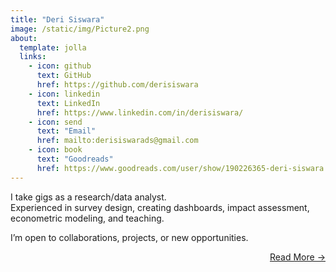 ```yaml
---
title: "Deri Siswara"
image: /static/img/Picture2.png
about:
  template: jolla
  links:
    - icon: github
      text: GitHub
      href: https://github.com/derisiswara
    - icon: linkedin
      text: LinkedIn
      href: https://www.linkedin.com/in/derisiswara/
    - icon: send
      text: "Email"
      href: mailto:derisiswarads@gmail.com
    - icon: book
      text: "Goodreads"
      href: https://www.goodreads.com/user/show/190226365-deri-siswara   
---
```


I take gigs as a research/data analyst.<br>
Experienced in survey design, creating dashboards, impact assessment, econometric modeling, and teaching. 

I'm open to collaborations, projects, or new opportunities.

::: {style="text-align: right"}
[Read More →](../Projects)
:::
